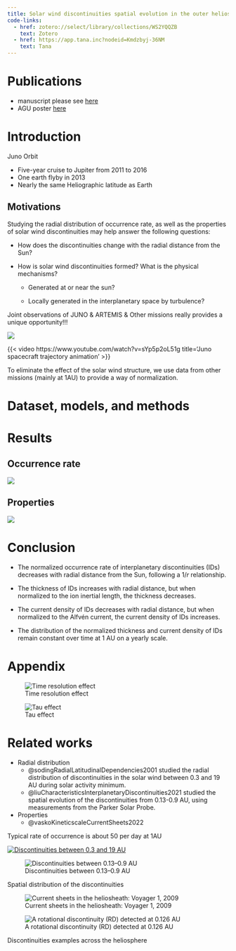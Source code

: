 ```yaml
---
title: Solar wind discontinuities spatial evolution in the outer heliosphere
code-links:
  - href: zotero://select/library/collections/WS2YQQZB
    text: Zotero
  - href: https://app.tana.inc?nodeid=Kmdzbyj-36NM
    text: Tana
---
```


# Publications

- manuscript please see [here](article.qmd)
- AGU poster [here](presentations/AGU23_poster.qmd)

# Introduction

Juno Orbit

- Five-year cruise to Jupiter from 2011 to 2016
- One earth flyby in 2013
- Nearly the same Heliographic latitude as Earth

## Motivations

Studying the radial distribution of occurrence rate, as well as the properties of solar wind discontinuities may help answer the following questions:

- How does the discontinuities change with the radial distance from the Sun?

- How is solar wind discontinuities formed? What is the physical mechanisms?

  - Generated at or near the sun?

  - Locally generated in the interplanetary space by turbulence?

Joint observations of JUNO & ARTEMIS & Other missions really provides a unique opportunity!!!

![](https://www.nasa.gov/wp-content/uploads/2023/03/575573main_Juno20110727-3-43_full.jpg)

{{< video https://www.youtube.com/watch?v=sYp5p2oL51g title='Juno spacecraft trajectory animation' >}}

To eliminate the effect of the solar wind structure, we use data from other missions (mainly at 1AU) to provide a way of normalization.


# Dataset, models, and methods

# Results

## Occurrence rate

![](figures/ocr/ocr_time_cleaned)

## Properties

![](figures/l_j_fit_xscale_log.png)


# Conclusion

- The normalized occurrence rate of interplanetary discontinuities (IDs) decreases with radial distance from the Sun, following a $1/r$ relationship.

- The thickness of IDs increases with radial distance, but when normalized to the ion inertial length, the thickness decreases.

- The current density of IDs decreases with radial distance, but when normalized to the Alfvén current, the current density of IDs increases.

- The distribution of the normalized thickness and current density of IDs remain constant over time at 1 AU on a yearly scale.

# Appendix

![Time resolution effect](figures/method/time_res_effect.png)

![Tau effect](figures/method/tau_effect.png)

# Related works

- Radial distribution
    -   @sodingRadialLatitudinalDependencies2001 studied the radial distribution of discontinuities in the solar wind between 0.3 and 19 AU during solar activity minimum.
    -   @liuCharacteristicsInterplanetaryDiscontinuities2021 studied the spatial evolution of the discontinuities from 0.13-0.9 AU, using measurements from the Parker Solar Probe.
- Properties
    -   @vaskoKineticscaleCurrentSheets2022

[Typical rate of occurrence is about 50 per day at 1AU]{.aside}

::: {#fig-ids_distribution .column-page layout-ncol="2"}
[![Discontinuities between 0.3 and 19 AU](images/söding2001_fig4.png){fig-alt="Distribution of DD per day over r with a bin size of 0.1 AU and the standard deviations as error bars on logarithmic scale; TS criterion at the top and B at the bottom; darker lines represent intervals in the ecliptic which are used for the given fit and lighter ones are out of the ecliptic; right Voyager 2 in detail on linear scale."}](https://www.researchgate.net/figure/Distribution-of-DD-per-day-over-r-with-a-bin-size-of-01-AU-and-the-standard-deviations_fig4_29624789)

![Discontinuities between 0.13–0.9 AU](images/liu2021_fig2.png){fig-alt="Histograms as a function of heliocentric distance of (a) the number of events, (b) the PSP detection time, and (c)–(e) the occurrence rates of the total IDs, RDs and TDs. Panel (f) shows the ratio of RD occurrence rate to TD occurrence rate. The orange curves in panels (c) and (d) are the power-function fittings of ID and RD occurrence rates, with the coefficient of determination R2 being 0.983 and 0.985, respectively. The uncertainties of the power-law indices correspond to 95% confidence bounds."}

Spatial distribution of the discontinuities
:::

::: {.content-visible when-format="html"}
::: {.callout-note collapse="false"}
::: {#fig-ids_examples layout-ncol="2"}
![Current sheets in the heliosheath: Voyager 1, 2009](images/jgra21162-fig-0009.png){fig-alt="Hodograms produced by means of a minimum variance analysis for the current sheets associated with the sector boundaries in Figures 8 and 10. (b, d, and f) The value of the component of B along the minimum variance direction (Bm) as a function of time, N. (a, c, and e) The components of B along the intermediate variance direction (Bi) and maximum variance direction (BM)."}

![A rotational discontinuity (RD) detected at 0.126 AU](images/jgra57047-fig-0002-m.jpg){fig-alt="The properties of a rotational discontinuity (RD) detected at 0.126 AU on 28 January 2020. (a) The magnetic field magnitude and three components in Radial‐Tangential‐Normal (RTN) coordinate system, (b) the magnetic field in local magnetic normal (LMN) coordinate system, (c and d) the proton velocity in RTN and LMN coordinate systems, (e) the proton density, (f) the proton thermal pressure, the magnetic pressure and the sum, (g) the tangential components of the electric field in LMN coordinate system in the RD rest frame, (h) the position, orientation, and motion of the RD, (i–k) the distributions of BL, JM, and J · E across the RD, (l and m) the jump conditions across the RD. In (h), the cyan plane and arrow represent the RD and its motion vector, and the yellow curve shows the PSP orbit. In (j), both the colors and the curve correspond to the values of JM, and two vertical dashed lines indicate the area of $\\vert {J}_{M}\\vert > \\frac{1}{3}\\text{max}\\left(\\vert {J}_{M}\\vert \\right)$ whose width is defined as the half thickness of the discontinuity. In (m), the solid lines present the actual upstream and downstream velocities, while the dashed lines show the theoretical downstream velocity to satisfy the Walén relation."}

Discontinuities examples across the heliosphere
:::
:::
:::